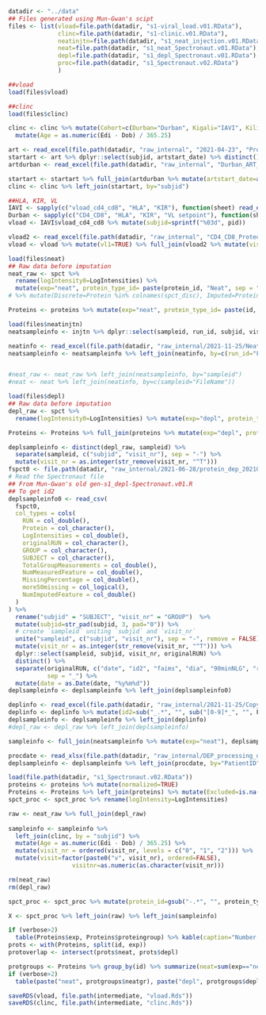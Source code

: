 <!-- Load and use data from neat and depl from February 2022 -->

```r
datadir <- "../data"
## Files generated using Mun-Gwan's scipt
files <- list(vload=file.path(datadir, "s1-viral_load.v01.RData"),
              clinc=file.path(datadir, "s1-clinic.v01.RData"),
              neatinjtn=file.path(datadir, "s1_neat_injection.v01.RData"),
              neat=file.path(datadir, "s1_neat_Spectronaut.v01.RData"),
              depl=file.path(datadir, "s1_depl_Spectronaut.v01.RData"),
              proc=file.path(datadir, "s1_Spectronaut.v02.RData")
              )
```

```r
##vload
load(files$vload)
```

```r
##clinc
load(files$clinc)
```

```r
clinc <- clinc %>% mutate(Cohort=c(Durban="Durban", Kigali="IAVI", Kilifi="IAVI", Lusaka="IAVI")[Site]) %>% 
  mutate(Age = as.numeric(Edi - Dob) / 365.25) 
```

```r
art <- read_excel(file.path(datadir, "raw_internal", "2021-04-23", "Protocol_C_with_ART_start_date_for_JN_23042021.xlsx")) %>% filter(!is.na(pid)) %>% mutate(subjid=as.character(pid))
startart <- art %>% dplyr::select(subjid, artstart_date) %>% distinct() %>% filter(subjid %in% clinc$subjid) %>% mutate(artstart_date=as.Date(artstart_date))
artdurban <- read_excel(file.path(datadir, "raw_internal", "Durban_ART_startdate.xlsx")) %>% mutate(subjid=gsub(".*-", "", PID))

startart <- startart %>% full_join(artdurban %>% mutate(artstart_date=as.Date(as.numeric(`Treatment start date`), origin="1899-12-30")) %>% dplyr::select(subjid, artstart_date, revised_edi))
clinc <- clinc %>% left_join(startart, by="subjid")
```


```r
##HLA, KIR, VL
IAVI <- sapply(c("vload_cd4_cd8", "HLA", "KIR"), function(sheet) read_excel(file.path(datadir, "raw_internal", "IAVI_CD4_VL_HLA_KIR.xlsx"), sheet=sheet))
Durban <- sapply(c("CD4_CD8", "HLA", "KIR", "VL setpoint"), function(sheet) read_excel(file.path(datadir, "raw_internal", "Durban_CD4_VL_HLA_KIR.xlsx"), sheet=sheet))
vload <- IAVI$vload_cd4_cd8 %>% mutate(subjid=sprintf("%03d", pid))

vload2 <- read_excel(file.path(datadir, "raw_internal", "CD4_CD8_Proteomics_08062021.xlsx")) %>% group_by(pid) %>% fill(artstartdate, .direction="updown") %>% ungroup() %>% mutate(ARTstatus=ifelse(!is.na(artstartdate), ifelse(grepl("[Uu]nknown", artstartdate), "Unknown", ifelse(grepl("not treated", artstartdate), "Not treated", "ART")), NA), artstart_date=as.Date(as.numeric(artstartdate), origin="1899-12-30")) %>% filter(!is.na(cd4cells)|!is.na(cd8cells)|!is.na(cd4percent)|!is.na(cd8percent))
vload <- vload %>% mutate(vl1=TRUE) %>% full_join(vload2 %>% mutate(visittime=visitdate, visitdate=as.Date(visittime), vl2=TRUE))
```

```r
load(files$neat)
## Raw data before imputation
neat_raw <- spct %>%
  rename(logIntensity0=LogIntensities) %>% 
  mutate(exp="neat", protein_type_id= paste(protein_id, "Neat", sep = "-"))
# %>% mutate(Discrete=Protein %in% colnames(spct_disc), Imputed=Protein %in% colnames(spct_norm), Excluded=!(Protein %in% colnames(spct_proc)))
```

```r
Proteins <- proteins %>% mutate(exp="neat", protein_type_id= paste(id, "Neat", sep = "-"))
```

```r
load(files$neatinjtn)
neatsampleinfo <- injtn %>% dplyr::select(sampleid, run_id, subjid, visit_nr)

neatinfo <- read_excel(file.path(datadir, "raw_internal/2021-11-25/NeatPlasma_MS_run_conditions.xlsx")) %>% mutate(FileName=sub("uL", "ul", FileName))
neatsampleinfo <- neatsampleinfo %>% left_join(neatinfo, by=c(run_id="FileName"))


#neat_raw <- neat_raw %>% left_join(neatsampleinfo, by="sampleid")
#neat <- neat %>% left_join(neatinfo, by=c(sampleid="FileName"))
```

```r
load(files$depl)
## Raw data before imputation
depl_raw <- spct %>%
  rename(logIntensity0=LogIntensities) %>% mutate(exp="depl", protein_type_id= paste(protein_id, "Depleted", sep = "-"))
```

```r
Proteins <- Proteins %>% full_join(proteins %>% mutate(exp="depl", protein_type_id= paste(id, "Depleted", sep = "-")))
```

```r
deplsampleinfo <- distinct(depl_raw, sampleid) %>% 
  separate(sampleid, c("subjid", "visit_nr"), sep = "-") %>% 
  mutate(visit_nr = as.integer(str_remove(visit_nr, "^T")))
fspct0 <- file.path(datadir, "raw_internal/2021-06-28/protein_dep_20210609.txt.gz")
# Read the Spectronaut file
## From Mun-Gwan's old gen-s1_depl-Spectronaut.v01.R
## To get id2
deplsampleinfo0 <- read_csv(
  fspct0,
  col_types = cols(
    RUN = col_double(),
    Protein = col_character(),
    LogIntensities = col_double(),
    originalRUN = col_character(),
    GROUP = col_character(),
    SUBJECT = col_character(),
    TotalGroupMeasurements = col_double(),
    NumMeasuredFeature = col_double(),
    MissingPercentage = col_double(),
    more50missing = col_logical(),
    NumImputedFeature = col_double()
  )
) %>% 
  rename("subjid" = "SUBJECT", "visit_nr" = "GROUP")  %>%
  mutate(subjid=str_pad(subjid, 3, pad="0")) %>%
  # create `sampleid` uniting `subjid` and `visit_nr`
  unite("sampleid", c("subjid", "visit_nr"), sep = "-", remove = FALSE) %>% 
  mutate(visit_nr = as.integer(str_remove(visit_nr, "^T"))) %>%
  dplyr::select(sampleid, subjid, visit_nr, originalRUN) %>% 
  distinct() %>% 
  separate(originalRUN, c("date", "id2", "faims", "dia", "90minNLG", "r1"),
           sep = "_") %>% 
  mutate(date = as.Date(date, "%y%m%d"))
deplsampleinfo <- deplsampleinfo %>% left_join(deplsampleinfo0)
```

```r
deplinfo <- read_excel(file.path(datadir, "raw_internal/2021-11-25/Copy of Depleted_plasma_samples_DIAresultSummary_plus depletionbatch_19Nov21.xlsx"), skip=1)%>% filter(!is.na(`#MassSpecID`)) %>% rename(Replicate=`#MassSpecID`)
deplinfo <- deplinfo %>% mutate(id2=sub("_.*", "", sub("[0-9]*_", "", FileName)))
deplsampleinfo <- deplsampleinfo %>% left_join(deplinfo)
#depl_raw <- depl_raw %>% left_join(deplsampleinfo)

sampleinfo <- full_join(neatsampleinfo %>% mutate(exp="neat"), deplsampleinfo %>% mutate(exp="depl"), by=c("sampleid", "subjid", "visit_nr", "exp"), suffix=c(".neat", ".depl"))
```

```r
procdate <- read_xlsx(file.path(datadir, "raw_internal/DEP_processing_date.xlsx"))
deplsampleinfo <- deplsampleinfo %>% left_join(procdate, by="PatientID")
```


```r
load(file.path(datadir, "s1_Spectronaut.v02.RData"))
proteins <- proteins %>% mutate(normalized=TRUE)
Proteins <- Proteins %>% left_join(proteins) %>% mutate(Excluded=is.na(normalized), proteingroup=c("normalized", "excluded")[1 + 1*Excluded]) %>% dplyr::select(-normalized) 
spct_proc <- spct_proc %>% rename(logIntensity=LogIntensities)
```



```r
raw <- neat_raw %>% full_join(depl_raw)
  
sampleinfo <- sampleinfo %>%
  left_join(clinc, by = "subjid") %>% 
  mutate(Age = as.numeric(Edi - Dob) / 365.25) %>% 
  mutate(visit_nr = ordered(visit_nr, levels = c("0", "1", "2"))) %>%
  mutate(visit=factor(paste0("v", visit_nr), ordered=FALSE),
                  visitnr=as.numeric(as.character(visit_nr)))

rm(neat_raw) 
rm(depl_raw)

spct_proc <- spct_proc %>% mutate(protein_id=gsub("-.*", "", protein_type_id), prep_type=gsub(".*-", "", protein_type_id), exp=substr(tolower(prep_type), 1, 4)) %>% left_join(Proteins %>% dplyr::select(protein_type_id, Excluded, proteingroup))

X <- spct_proc %>% left_join(raw) %>% left_join(sampleinfo)
```


```r
if (verbose>2)
  table(Proteins$exp, Proteins$proteingroup) %>% kable(caption="Number of proteins from each of the experiments.") %>% kable_styling(full_width = FALSE)
prots <- with(Proteins, split(id, exp))
protoverlap <- intersect(prots$neat, prots$depl) 

protgroups <- Proteins %>% group_by(id) %>% summarize(neat=sum(exp=="neat"), neatgr=if (any(exp=="neat")) proteingroup[exp=="neat"] else NA, depl=sum(exp=="depl"), deplgr=if (any(exp=="depl")) proteingroup[exp=="depl"] else NA)
if (verbose>2)
  table(paste("neat", protgroups$neatgr), paste("depl", protgroups$deplgr))[c(1,3,2), c(1,3,2)]  %>% kable(caption="Number of proteins from each of the experiments.") %>% kable_styling(full_width = FALSE)
```

```r
saveRDS(vload, file.path(intermediate, "vload.Rds"))
saveRDS(clinc, file.path(intermediate, "clinc.Rds")) 
```
